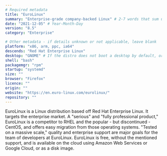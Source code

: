 ```yaml
---
# Required metadata
title: "EuroLinux"
summary: "Enterprise-grade company-backed Linux" # 2-7 words that sum up the distribution
date: "2021-12-05" # Year-Month-Day
version: "8.5"
category: "Enterprise"

# Other metadata - if details unknown or not applicable, leave blank
platform: "x86, arm, ppc, ia64"
descends: "Red Hat Enterprise Linux"
desktop: "GNOME" # If the distro does not boot a desktop by default, or doesn't ship one, leave 'desktop' blank
shell: "bash"
packagemgr: "rpm"
startup: "systemd"
size: ""
browser: "Firefox"
licence: ""
origin: ""
website: "https://en.euro-linux.com/eurolinux/"
repository: ""
---
```


EuroLinux is a Linux distribution based off Red Hat Enterprise Linux. It targets the enterprise market. A "serious" and "fully professional product," EuroLinux is a competitor to RHEL and the popular - but discontinued - CentOS, and offers easy migration from those operating systems. "Tested on a massive scale," quality and enterprise support are major goals for the team of developers at EuroLinux. EuroLinux is free, without the mentioned support, and is available on the cloud using Amazon Web Services or Google Cloud, or as a disk image.
